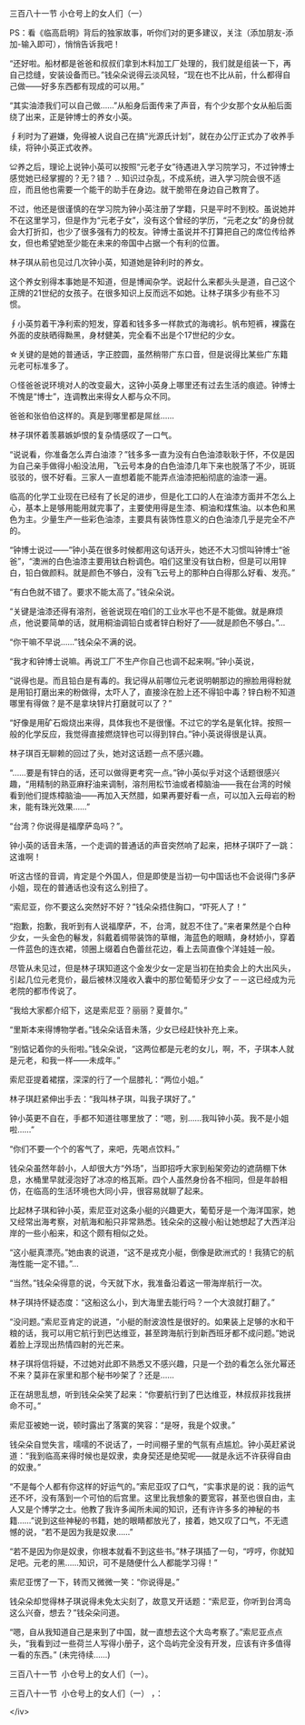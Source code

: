 

三百八十一节 小仓号上的女人们（一）

PS：看《临高启明》背后的独家故事，听你们对的更多建议，关注（添加朋友-添加-输入即可），悄悄告诉我吧！

“还好啦。船材都是爸爸和叔叔们拿到木料加工厂处理的，我们就是组装一下，再自己捻缝，安装设备而已。”钱朵朵说得云淡风轻，“现在也不比从前，什么都得自己做――好多东西都有现成的可以用。”

“其实油漆我们可以自己做……”从船身后面传来了声音，有个少女那个女从船后面绕了出来，正是钟博士的养女小英。

∮利时为了避嫌，免得被人说自己在搞“光源氏计划”，就在办公厅正式办了收养手续，将钟小英正式收养。

≌养之后，理论上说钟小英可以按照“元老子女”待遇进入学习院学习，不过钟博士感觉她已经掌握的？无？错？ .. 知识过杂乱，不成系统，进入学习院会很不适应，而且他也需要一个能干的助手在身边。就干脆带在身边自己教育了。

不过，他还是很谨慎的在学习院为钟小英注册了学籍，只是平时不到校。虽说她并不在这里学习，但是作为“元老子女”，没有这个曾经的学历，“元老之女”的身份就会大打折扣，也少了很多强有力的校友。钟博士虽说并不打算把自己的席位传给养女，但也希望她至少能在未来的帝国中占据一个有利的位置。

林子琪从前也见过几次钟小英，知道她是钟利时的养女。

这个养女别得本事她是不知道，但是博闻杂学。说起什么来都头头是道，自己这个正牌的21世纪的女孩子。在很多知识上反而远不如她。让林子琪多少有些不习惯。

∮小英剪着干净利索的短发，穿着和钱多多一样款式的海魂衫。帆布短裤，裸露在外面的皮肤晒得黝黑，身材健美，完全看不出是个17世纪的少女。

☆关键的是她的普通话，字正腔圆，虽然稍带广东口音，但是说得比某些广东籍元老可标准多了。

⊙怪爸爸说环境对人的改变最大，这钟小英身上哪里还有过去生活的痕迹。钟博士不愧是“博士”，连调教出来得女人都与众不同。

爸爸和张伯伯这样的。真是到哪里都是屌丝……

林子琪怀着羡慕嫉妒恨的复杂情感叹了一口气。

“说说看，你准备怎么弄白油漆？”钱多多一直为没有白色油漆耿耿于怀，不仅是因为自己亲手做得小船没法用，飞云号本身的白色油漆几年下来也脱落了不少，斑斑驳驳的，很不好看。三家人一直想着能不能弄点油漆把船彻底的油漆一遍。

临高的化学工业现在已经有了长足的进步，但是化工口的人在油漆方面并不怎么上心，基本上是够用能用就完事了，主要使用得是生漆、桐油和煤焦油。以本色和黑色为主。少量生产一些彩色油漆，主要具有装饰性意义的白色油漆几乎是完全不产的。

“钟博士说过――”钟小英在很多时候都用这句话开头，她还不大习惯叫钟博士“爸爸”，“澳洲的白色油漆主要用钛白粉调色。咱们这里没有钛白粉，但是可以用锌白，铅白做颜料。就是颜色不够白，没有飞云号上的那种白白得那么好看、发亮。”

“有白色就不错了。要求不能太高了。”钱朵朵说。

“关键是油漆还得有溶剂，爸爸说现在咱们的工业水平也不是不能做。就是麻烦点，他说要简单的话，就用桐油调铅白或者锌白粉好了――就是颜色不够白。”…

“你干嘛不早说……”钱朵朵不满的说。

“我才和钟博士说嘛。再说工厂不生产你自己也调不起来啊。”钟小英说，

“说得也是。而且铅白是有毒的。我记得从前哪位元老说明朝那边的擦脸用得粉就是用铅打磨出来的粉做得，太吓人了，直接涂在脸上还不得铅中毒？锌白粉不知道哪里有得做？是不是拿块锌片打磨就可以了？”

“好像是用矿石煅烧出来得，具体我也不是很懂。不过它的学名是氧化锌。按照一般的化学反应，我觉得直接燃烧锌也可以得到锌白。”钟小英说得很是认真。

林子琪百无聊赖的回过了头，她对这话题一点不感兴趣。

“……要是有锌白的话，还可以做得更考究一点。”钟小英似乎对这个话题很感兴趣，“用精制的熟亚麻籽油来调制，溶剂用松节油或者樟脑油――我在台湾的时候看到他们提炼樟脑油――再加入天然腊，如果再要好看一点，可以加入云母岩的粉末，能有珠光效果……”

“台湾？你说得是福摩萨岛吗？”。

钟小英的话音未落，一个走调的普通话的声音突然响了起来，把林子琪吓了一跳：这谁啊！

听这古怪的音调，肯定是个外国人，但是即使是当初一句中国话也不会说得门多萨小姐，现在的普通话也没有这么别扭了。

“索尼亚，你不要这么突然好不好？”钱朵朵捂住胸口，“吓死人了！”

“抱歉，抱歉，我听到有人说福摩萨，不，台湾，就忍不住了。”来者果然是个白种少女，一头金色的鬈发，斜戴着绸带装饰的草帽，海蓝色的眼睛，身材娇小，穿着一件蓝色的连衣裙，领圈上缀着白色蕾丝花边，看上去简直像个洋娃娃一般。

尽管从未见过，但是林子琪知道这个金发少女一定是当初在拍卖会上的大出风头，引起几位元老竞价，最后被林汉隆收入囊中的那位葡萄牙少女了－－这已经成为元老院的都市传说了。

“我给大家都介绍下，这是索尼亚？丽丽？夏普尔。”

“里斯本来得博物学者。”钱朵朵话音未落，少女已经赶快补充上来。

“别惦记着你的头衔啦。”钱朵朵说，“这两位都是元老的女儿，啊，不，子琪本人就是元老，和我一样――未成年。”

索尼亚提着裙摆，深深的行了一个屈膝礼：“两位小姐。”

林子琪赶紧伸出手去：“我叫林子琪，叫我子琪好了。”

钟小英更不自在，手都不知道往哪里放了：“嗯，别……我叫钟小英。我不是小姐啦……”

“你们不要一个个的客气了，来吧，先喝点饮料。”

钱朵朵虽然年龄小，人却很大方“外场”，当即招呼大家到船架旁边的遮荫棚下休息，水桶里早就浸泡好了冰凉的格瓦斯。四个人虽然身份各不相同，但是年龄相仿，在临高的生活环境也大同小异，很容易就聊了起来。

比起林子琪和钟小英，索尼亚对这条小艇的兴趣更大，葡萄牙是一个海洋国家，她又经常出海考察，对航海和船只非常熟悉。钱朵朵的这艘小船让她想起了大西洋沿岸的一些小船来，和这个颇有相似之处。

“这小艇真漂亮。”她由衷的说道，“这不是戎克小艇，倒像是欧洲式的！我猜它的航海性能一定不错。”…

“当然。”钱朵朵得意的说，今天就下水，我准备沿着这一带海岸航行一次。

林子琪持怀疑态度：“这船这么小，到大海里去能行吗？一个大浪就打翻了。”

“没问题。”索尼亚肯定的说道，“小艇的耐波浪性是很好的。如果装上足够的水和干粮的话，我可以用它航行到巴达维亚，甚至跨海航行到新西班牙都不成问题。”她说着脸上浮现出热情四射的光芒来。

林子琪将信将疑，不过她对此即不熟悉又不感兴趣，只是一个劲的看怎么张允幂还不来？莫非在家里和那个秘书吵架了？还是……

正在胡思乱想，听到钱朵朵笑了起来：“你要航行到了巴达维亚，林叔叔非找我拼命不可。”

索尼亚被她一说，顿时露出了落寞的笑容：“是呀，我是个奴隶。”

钱朵朵自觉失言，嚅嚅的不说话了，一时间棚子里的气氛有点尴尬。钟小英赶紧说道：“我到临高来得时候也是奴隶，卖身契还是绝契呢――就是永远不许获得自由的奴隶。”

“不是每个人都有你这样的好运气的。”索尼亚叹了口气，“实事求是的说：我的运气还不坏，没有落到一个可怕的后宫里。这里比我想象的要宽容，甚至也很自由，主人又是个博学之士。他教了我许多闻所未闻的知识，还有许许多多的神秘的书籍……”说到这些神秘的书籍，她的眼睛都放光了，接着，她又叹了口气，不无遗憾的说，“若不是因为我是奴隶……”

“若不是因为你是奴隶，你根本就看不到这些书。”林子琪插了一句，“哼哼，你就知足吧。元老的黑……知识，可不是随便什么人都能学习得！”

索尼亚愣了一下，转而又微微一笑：“你说得是。”

钱朵朵却觉得林子琪说得未免太尖刻了，故意叉开话题：“索尼亚，你听到台湾岛这么兴奋，想去？”钱朵朵问道。

“嗯，自从我知道自己是来到了中国，就一直想去这个大岛考察了。”索尼亚点点头，“我看到过一些荷兰人写得小册子，这个岛屿完全没有开发，应该有许多值得一看的东西。” (未完待续……)

三百八十一节  小仓号上的女人们（一）。

三百八十一节  小仓号上的女人们（一） ，：

&lt;/iv&gt;

